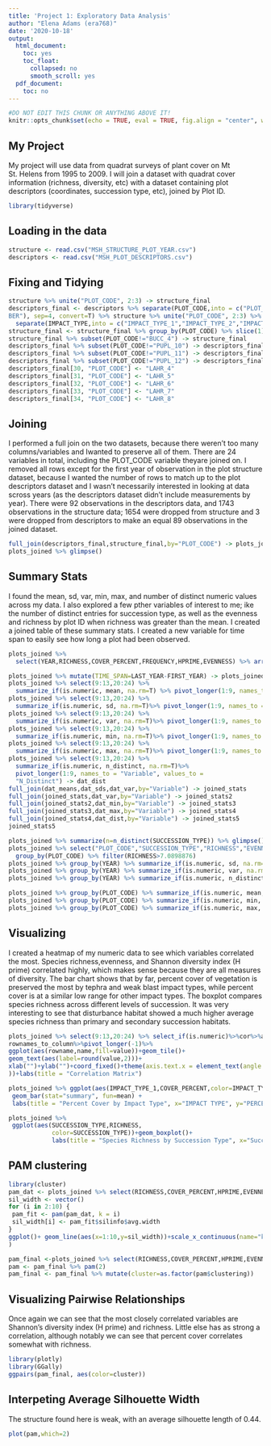 ```yaml
---
title: 'Project 1: Exploratory Data Analysis'
author: "Elena Adams (era768)"
date: '2020-10-18'
output:
  html_document:
    toc: yes
    toc_float:
      collapsed: no
      smooth_scroll: yes
  pdf_document:
    toc: no
---
```


```r
#DO NOT EDIT THIS CHUNK OR ANYTHING ABOVE IT!
knitr::opts_chunk$set(echo = TRUE, eval = TRUE, fig.align = "center", warning = F, message = F, tidy=T, tidy.opts=list(width.cutoff=50))
```

## My Project 

My project will use data from quadrat surveys of plant cover on Mt St. Helens from 1995 to 2009. I will join a dataset with quadrat cover information (richness, diversity, etc) with a dataset containing plot descriptors (coordinates, succession type, etc), joined by Plot ID.

```R
library(tidyverse)
```

## Loading in the data

```r
structure <- read.csv("MSH_STRUCTURE_PLOT_YEAR.csv")
descriptors <- read.csv("MSH_PLOT_DESCRIPTORS.csv")

```

## Fixing and Tidying

```R
structure %>% unite("PLOT_CODE", 2:3) -> structure_final
descriptors_final <- descriptors %>% separate(PLOT_CODE,into = c("PLOT_NAME","PLOT_NUM
BER"), sep=4, convert=T) %>% structure %>% unite("PLOT_CODE", 2:3) %>% 
  separate(IMPACT_TYPE,into = c("IMPACT_TYPE_1","IMPACT_TYPE_2","IMPACT_TYPE_3"), sep=";", convert=T)
structure_final <- structure_final %>% group_by(PLOT_CODE) %>% slice(1)
structure_final %>% subset(PLOT_CODE!="BUCC_4") -> structure_final
descriptors_final %>% subset(PLOT_CODE!="PUPL_10") -> descriptors_final
descriptors_final %>% subset(PLOT_CODE!="PUPL_11") -> descriptors_final
descriptors_final %>% subset(PLOT_CODE!="PUPL_12") -> descriptors_final
descriptors_final[30, "PLOT_CODE"] <- "LAHR_4"
descriptors_final[31, "PLOT_CODE"] <- "LAHR_5"
descriptors_final[32, "PLOT_CODE"] <- "LAHR_6"
descriptors_final[33, "PLOT_CODE"] <- "LAHR_7"
descriptors_final[34, "PLOT_CODE"] <- "LAHR_8"

```

## Joining
I performed a full join on the two datasets, because there weren’t too many columns/variables and Iwanted to preserve all of them. There are 24 variables in total, including the PLOT_CODE variable theyare joined on. I removed all rows except for the first year of observation in the plot structure dataset,
because I wanted the number of rows to match up to the plot descriptors dataset and I wasn’t necessarily interested in looking at data scross years (as the descriptors dataset didn’t include measurements by year). There were 92 observations in the descriptors data, and 1743 observations in the structure data; 1654 were dropped from structure and 3 were dropped from descriptors to make an equal 89 observations in the joined dataset.

```r
full_join(descriptors_final,structure_final,by="PLOT_CODE") -> plots_joined
plots_joined %>% glimpse()

```

## Summary Stats
I found the mean, sd, var, min, max, and number of distinct numeric values across my data. I also explored a few pther variables of interest to me; ike the number of distinct entries for succession type, as well as the evenness and richness by plot ID when richness was greater than the mean. I created a
joined table of these summary stats. I created a new variable for time span to easily see how long a plot had been observed.
```R

plots_joined %>% 
  select(YEAR,RICHNESS,COVER_PERCENT,FREQUENCY,HPRIME,EVENNESS) %>% arrange(YEAR) %>% glimpse()

plots_joined %>% mutate(TIME_SPAN=LAST_YEAR-FIRST_YEAR) -> plots_joined
plots_joined %>% select(9:13,20:24) %>% 
  summarize_if(is.numeric, mean, na.rm=T) %>% pivot_longer(1:9, names_to = "Variable", values_to = "Mean") -> dat_means
plots_joined %>% select(9:13,20:24) %>% 
  summarize_if(is.numeric, sd, na.rm=T)%>% pivot_longer(1:9, names_to = "Variable", values_to = "St. Dev.") -> dat_sds
plots_joined %>% select(9:13,20:24) %>% 
  summarize_if(is.numeric, var, na.rm=T)%>% pivot_longer(1:9, names_to = "Variable", values_to = "Variance") -> dat_var
plots_joined %>% select(9:13,20:24) %>% 
  summarize_if(is.numeric, min, na.rm=T)%>% pivot_longer(1:9, names_to = "Variable", values_to = "Min") -> dat_min
plots_joined %>% select(9:13,20:24) %>% 
  summarize_if(is.numeric, max, na.rm=T)%>% pivot_longer(1:9, names_to = "Variable", values_to = "Max") -> dat_max
plots_joined %>% select(9:13,20:24) %>% 
  summarize_if(is.numeric, n_distinct, na.rm=T)%>% 
  pivot_longer(1:9, names_to = "Variable", values_to = 
  "N_Distinct") -> dat_dist
full_join(dat_means,dat_sds,dat_var,by="Variable") -> joined_stats
full_join(joined_stats,dat_var,by="Variable") -> joined_stats2
full_join(joined_stats2,dat_min,by="Variable") -> joined_stats3
full_join(joined_stats3,dat_max,by="Variable") -> joined_stats4
full_join(joined_stats4,dat_dist,by="Variable") -> joined_stats5
joined_stats5

plots_joined %>% summarize(n=n_distinct(SUCCESSION_TYPE)) %>% glimpse()
plots_joined %>% select("PLOT_CODE","SUCCESSION_TYPE","RICHNESS","EVENNESS") %>% 
  group_by(PLOT_CODE) %>% filter(RICHNESS>7.0898876)
plots_joined %>% group_by(YEAR) %>% summarize_if(is.numeric, sd, na.rm=T) %>% arrange()
plots_joined %>% group_by(YEAR) %>% summarize_if(is.numeric, var, na.rm=T) %>% arrange()
plots_joined %>% group_by(YEAR) %>% summarize_if(is.numeric, n_distinct, na.rm=T) %>% arrange()

plots_joined %>% group_by(PLOT_CODE) %>% summarize_if(is.numeric, mean, na.rm=T)
plots_joined %>% group_by(PLOT_CODE) %>% summarize_if(is.numeric, min, na.rm=T)
plots_joined %>% group_by(PLOT_CODE) %>% summarize_if(is.numeric, max, na.rm=T)

```

## Visualizing
I created a heatmap of my numeric data to see which variables correlated the most. Species richness,evenness, and Shannon diversity index (H prime) correlated highly, which makes sense because they are all measures of diversity. The bar chart shows that by far, percent cover of vegetation is preserved the most by tephra and weak blast impact types, while percent cover is at a similar low range for other impact types. The boxplot compares species richness across different levels of succession. It was very interesting to see that disturbance habitat showed a much higher average species richness than primary and secondary succession habitats.
```R
plots_joined %>% select(9:13,20:24) %>% select_if(is.numeric)%>%cor%>%as.data.frame%>%
rownames_to_column%>%pivot_longer(-1)%>%
ggplot(aes(rowname,name,fill=value))+geom_tile()+
geom_text(aes(label=round(value,2)))+
xlab("")+ylab("")+coord_fixed()+theme(axis.text.x = element_text(angle = 45,hjust = 1
))+labs(title = "Correlation Matrix")

plots_joined %>% ggplot(aes(IMPACT_TYPE_1,COVER_PERCENT,color=IMPACT_TYPE_1)) +
 geom_bar(stat="summary", fun=mean) +
 labs(title = "Percent Cover by Impact Type", x="IMPACT TYPE", y="PERCENT COVER", color="IMPACT TYPE")+theme(axis.text.x = element_text(angle = 45,hjust = 1))

plots_joined %>%
 ggplot(aes(SUCCESSION_TYPE,RICHNESS,
            color=SUCCESSION_TYPE))+geom_boxplot()+ 
            labs(title = "Species Richness by Succession Type", x="Succession Type", color="Succession Type")
```

## PAM clustering

```R
library(cluster)
pam_dat <- plots_joined %>% select(RICHNESS,COVER_PERCENT,HPRIME,EVENNESS,HEAT_LOAD)
sil_width <- vector()
for (i in 2:10) {
 pam_fit <- pam(pam_dat, k = i)
 sil_width[i] <- pam_fit$silinfo$avg.width
}
ggplot()+ geom_line(aes(x=1:10,y=sil_width))+scale_x_continuous(name="k",breaks = 1:10
)

pam_final <-plots_joined %>% select(RICHNESS,COVER_PERCENT,HPRIME,EVENNESS,HEAT_LOAD)%>% scale %>% as.data.frame
pam <- pam_final %>% pam(2)
pam_final <- pam_final %>% mutate(cluster=as.factor(pam$clustering))
```

## Visualizing Pairwise Relationships
Once again we can see that the most closely correlated variables are Shannon’s diversity index (H
prime) and richness. Little else has as strong a correlation, although notably we can see that percent
cover correlates somewhat with richness.
```R
library(plotly)
library(GGally)
ggpairs(pam_final, aes(color=cluster))
```

## Interpeting Average Silhouette Width 
The structure found here is weak, with an average silhouette length of 0.44.
```R
plot(pam,which=2)
```